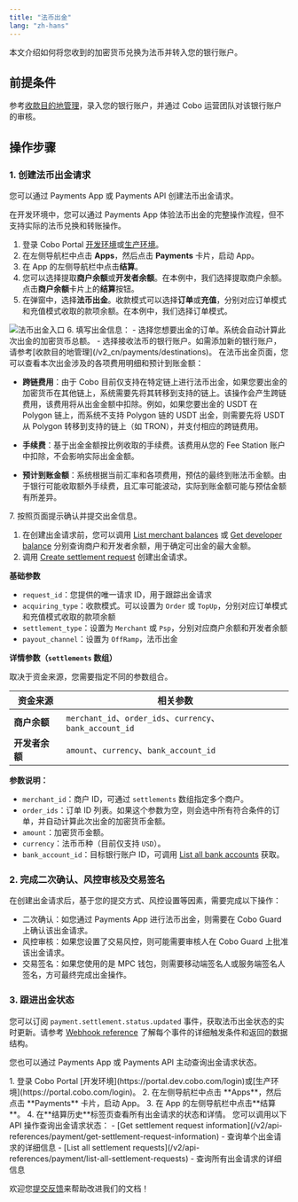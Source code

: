 ```yaml
---
title: "法币出金"
lang: "zh-hans"
---
```


本文介绍如何将您收到的加密货币兑换为法币并转入您的银行账户。


## 前提条件

参考[收款目的地管理](/v2_cn/payments/destinations)，录入您的银行账户，并通过 Cobo 运营团队对该银行账户的审核。


## 操作步骤

### 1. 创建法币出金请求

您可以通过 Payments App 或 Payments API 创建法币出金请求。

<Tabs>
  <Tab title="Payments App" icon="pager">

<Note>在开发环境中，您可以通过 Payments App 体验法币出金的完整操作流程，但不支持实际的法币兑换和转账操作。</Note>
1. 登录 Cobo Portal [开发环境](https://portal.dev.cobo.com/login)或[生产环境](https://portal.cobo.com/login)。
2. 在左侧导航栏中点击 **Apps**，然后点击 **Payments** 卡片，启动 App。
3. 在 App 的左侧导航栏中点击**结算**。
4. 您可以选择提取**商户余额**或**开发者余额**。在本例中，我们选择提取商户余额。点击**商户余额**卡片上的**结算**按钮。
5. 在弹窗中，选择**法币出金**。收款模式可以选择**订单**或**充值**，分别对应订单模式和充值模式收取的款项余额。在本例中，我们选择订单模式。
  <img src="/v2_cn/images/payments/fiat-payout.png" className="screenshot_full_screen" alt="法币出金入口" />
6. 填写出金信息：
   - 选择您想要出金的订单。系统会自动计算此次出金的加密货币总额。
   - 选择接收法币的银行账户。如需添加新的银行账户，请参考[收款目的地管理](/v2_cn/payments/destinations)。
<Note>
在法币出金页面，您可以查看本次出金涉及的各项费用明细和预计到账金额：

- **跨链费用**：由于 Cobo 目前仅支持在特定链上进行法币出金，如果您要出金的加密货币在其他链上，系统需要先将其转移到支持的链上。该操作会产生跨链费用，该费用将从出金金额中扣除。例如，如果您要出金的 USDT 在 Polygon 链上，而系统不支持 Polygon 链的 USDT 出金，则需要先将 USDT 从 Polygon 转移到支持的链上（如 TRON），并支付相应的跨链费用。

- **手续费**：基于出金金额按比例收取的手续费。该费用从您的 Fee Station 账户中扣除，不会影响实际出金金额。

- **预计到账金额**：系统根据当前汇率和各项费用，预估的最终到账法币金额。由于银行可能收取额外手续费，且汇率可能波动，实际到账金额可能与预估金额有所差异。
</Note>
7. 按照页面提示确认并提交出金信息。
  </Tab>


  <Tab title="Payments API" icon="code" icon="code">

  1. 在创建出金请求前，您可以调用 [List merchant balances](/v2/api-references/payment/list-merchant-balances) 或 [Get developer balance](/v2/api-references/payment/get-developer-balance) 分别查询商户和开发者余额，用于确定可出金的最大金额。
  2. 调用 [Create settlement request](/v2/api-references/payment/create-settlement-request) 创建出金请求。

**基础参数**
* `request_id`：您提供的唯一请求 ID，用于跟踪出金请求
* `acquiring_type`：收款模式。可以设置为 `Order` 或 `TopUp`，分别对应订单模式和充值模式收取的款项余额
* `settlement_type`：设置为 `Merchant` 或 `Psp`，分别对应商户余额和开发者余额
* `payout_channel`：设置为 `OffRamp`，法币出金

**详情参数（`settlements` 数组）**

取决于资金来源，您需要指定不同的参数组合。

| 资金来源 | 相关参数 |
|---------|---------|
| **商户余额**  | `merchant_id`、`order_ids`、`currency`、`bank_account_id` |
| **开发者余额**  | `amount`、`currency`、`bank_account_id` |

**参数说明：**
- `merchant_id`：商户 ID，可通过 `settlements` 数组指定多个商户。
- `order_ids`：订单 ID 列表。如果这个参数为空，则会选中所有符合条件的订单，并自动计算此次出金的加密货币金额。
- `amount`：加密货币金额。
- `currency`：法币币种（目前仅支持 `USD`）。
- `bank_account_id`：目标银行账户 ID，可调用 [List all bank accounts](/v2/api-references/payment/list-all-bank-accounts) 获取。

</Tab>
</Tabs>

### 2. 完成二次确认、风控审核及交易签名

在创建出金请求后，基于您的提交方式、风控设置等因素，需要完成以下操作：

- 二次确认：如您通过 Payments App 进行法币出金，则需要在 Cobo Guard 上确认该出金请求。
- 风控审核：如果您设置了交易风控，则可能需要审核人在 Cobo Guard 上批准该出金请求。
- 交易签名：如果您使用的是 MPC 钱包，则需要移动端签名人或服务端签名人签名，方可最终完成出金操作。


### 3. 跟进出金状态
您可以订阅 `payment.settlement.status.updated` 事件，获取法币出金状态的实时更新。请参考 [Webhook reference](/v2_cn/payments/status-and-events) 了解每个事件的详细触发条件和返回的数据结构。

您也可以通过 Payments App 或 Payments API 主动查询出金请求状态。

<Tabs>
  <Tab title="Payments App" icon="pager">
1. 登录 Cobo Portal [开发环境](https://portal.dev.cobo.com/login)或[生产环境](https://portal.cobo.com/login)。
2. 在左侧导航栏中点击 **Apps**，然后点击 **Payments** 卡片，启动 App。
3. 在 App 的左侧导航栏中点击**结算**。
4. 在**结算历史**标签页查看所有出金请求的状态和详情。
  </Tab>

  <Tab title="Payments API" icon="code">
您可以调用以下 API 操作查询出金请求状态：
  - [Get settlement request information](/v2/api-references/payment/get-settlement-request-information) - 查询单个出金请求的详细信息
  - [List all settlement requests](/v2/api-references/payment/list-all-settlement-requests) - 查询所有出金请求的详细信息
  </Tab>
</Tabs>



<Tip>欢迎您[提交反馈](https://forms.zohopublic.com/cobo/form/DocumentFeedbackForm/formperma/QvLOhxJv1_JMsJ-1dleZ8Itb_7rzN-LtgvsDdxosoVI)来帮助改进我们的文档！</Tip>